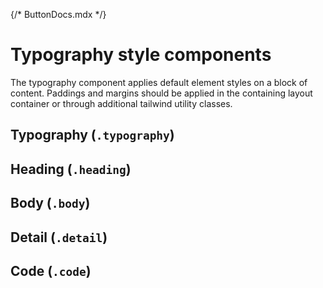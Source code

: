 {/* ButtonDocs.mdx */}


<Meta of={stories} />

# Typography style components

The typography component applies default element styles on a block of content. Paddings and margins
should be applied in the containing layout container or through additional tailwind utility classes.

<Primary />

## Typography (`.typography`)

<Story of={stories.Typography} />

## Heading (`.heading`)

<Story of={stories.Heading} />

## Body (`.body`)

<Story of={stories.Body} />

## Detail (`.detail`)

<Story of={stories.Detail} />

## Code (`.code`)

<Story of={stories.Code} />

